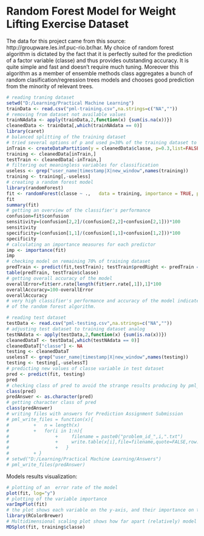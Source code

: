 Random Forest Model for Weight Lifting Exercise Dataset
========================================================

The data for this project came from this source: http://groupware.les.inf.puc-rio.br/har.
My choice of random forest algorithm is dictated by the fact that it is perfectly suited for the prediction of a factor variable (classe) and thus provides outstanding accuracy. It is quite simple and fast and doesn't require much tuning. Moreover this algorithm as a member of ensemble methods class aggregates a bunch of random clasification/regression trees models and chooses good prediction from the minority of relevant trees. 

```r
# reading traning dataset
setwd("D:/Learning/Practical Machine Learning")
trainData <- read.csv("pml-training.csv",na.strings=c("NA",""))
# removing from dataset not available values
trainNAdata <- apply(trainData,2,function(x) {sum(is.na(x))})
cleanedData <- trainData[,which(trainNAdata == 0)]
library(caret)
# balanced splitting of the training dataset
# tried several options of p and used p=30% of the training dataset to achieve higher accuracy, while minimizing processing 
inTrain <- createDataPartition(y = cleanedData$classe, p=0.3,list=FALSE)
training <- cleanedData[inTrain,]
testTrain <- cleanedData[-inTrain,]
# filtering out meaningless variables for classification
useless <- grep("user_name|timestamp|X|new_window",names(training))
training <- training[,-useless]
# creating a random forest model
library(randomForest)
fit <- randomForest(classe ~ .,   data = training, importance = TRUE, proximity = TRUE)
fit
summary(fit)
# getting an overview of the classifier's performance
confusion=fit$confusion
sensitivity=(confusion[2,2]/(confusion[2,2]+confusion[2,1]))*100
sensitivity
specificity=(confusion[1,1]/(confusion[1,1]+confusion[1,2]))*100
specificity
# calculating an importance measures for each predictor
imp <- importance(fit)
imp
# checking model on remaining 70% of training dataset
predTrain <- predict(fit,testTrain); testTrain$predRight <- predTrain == testTrain$classe
table(predTrain, testTrain$classe)
# getting overall accuracy of the model
overallError=fit$err.rate[length(fit$err.rate[,1]),1]*100
overallAccuracy=100-overallError
overallAccuracy
# very high classifier's performance and accuracy of the model indicates the correct choice
# of the random forest algorithm.

# reading test dataset
testData <- read.csv("pml-testing.csv",na.strings=c("NA",""))
# adjusting test dataset to training dataset analog
testNAdata <- apply(testData,2,function(x) {sum(is.na(x))})
cleanedDataT <- testData[,which(testNAdata == 0)]
cleanedDataT["classe"] <- NA
testing <- cleanedDataT
uselessT <- grep("user_name|timestamp|X|new_window",names(testing))
testing <- testing[,-uselessT]
# predicting new values of classe variable in test dataset
pred <- predict(fit, testing)
pred
# checking class of pred to avoid the strange results producing by pml_write_files function
class(pred)
predAnswer <- as.character(pred)
# getting character class of pred
class(predAnswer)
# writing files with answers for Prediction Assignment Submission
# pml_write_files = function(x){
#         +   n = length(x)
#         +   for(i in 1:n){
#                 +     filename = paste0("problem_id_",i,".txt")
#                 +     write.table(x[i],file=filename,quote=FALSE,row.names=FALSE,col.names=FALSE)
#                 +   }
#         + }
# setwd("D:/Learning/Practical Machine Learning/Answers")
# pml_write_files(predAnswer)
```

Models results visualization:

```r
# plotting of an  error rate of the model
plot(fit, log="y")
# plotting of the variable importance
varImpPlot(fit)
# the plot shows each variable on the y-axis, and their importance on the x-axis in order
library(RColorBrewer)
# Multidimensional scaling plot shows how far apart (relatively) model's clusters are from each othe
MDSplot(fit, training$classe)
```


